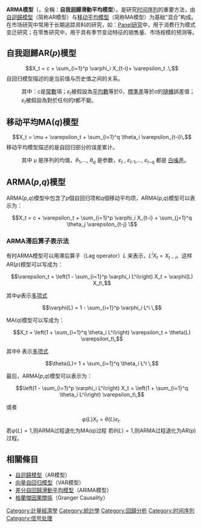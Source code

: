 {{NoteTA
|G1=Math
}}
'''ARMA模型'''（{{Lang-en|'''A'''uto'''r'''egressive '''m'''oving '''a'''verage model}}，全稱：'''自我迴歸滑動平均模型'''）。是研究[[時間序列_(經濟學)|时间序列]]的重要方法，由[[自迴歸模型|自迴歸模型]]（简称AR模型）与[[移动平均模型|移动平均模型]]（简称MA模型）为基础“混合”构成。在市场研究中常用于长期追踪资料的研究，如：[[Panel研究|Panel研究]]中，用于消费行为模式变迁研究；在零售研究中，用于具有季节变动特征的销售量、市场规模的预测等。

== 自我迴歸AR(''p'')模型 ==
:<math> X_t = c + \sum_{i=1}^p \varphi_i X_{t-i}+ \varepsilon_t .\,</math>
自回归模型描述的是当前值与历史值之间的关系。
:其中：<math>c</math>是[[常數|常數]]項；<math>\varepsilon_t</math>被假設為[[平均數|平均數]]等於0，[[標準差|標準差]]等於<math>\sigma</math>的[[隨機|隨機]]誤差值；<math>\varepsilon_t</math>被假設為對於任何的<math>t</math>都不變。

== 移动平均MA(''q'')模型 ==
:<math> X_t = \mu + \varepsilon_t + \sum_{i=1}^q \theta_i \varepsilon_{t-i}\,</math>
移动平均模型描述的是自回归部分的误差累计。
:其中 μ 是序列的均值，''θ''<sub>1</sub>,..., ''θ''<sub>''q''</sub> 是参数，''ε''<sub>''t''</sub> , ''ε''<sub>''t''-1</sub>,..., ''ε''<sub>''t''−q</sub> 都是 [[白雜訊|白噪声]]。

== ARMA(''p'',''q'')模型 ==
ARMA(''p'',''q'')模型中包含了''p''個自回归项和''q''個移动平均项，ARMA(''p'',''q'')模型可以表示为：

:<math> X_t = c + \varepsilon_t +  \sum_{i=1}^p \varphi_i X_{t-i} + \sum_{j=1}^q \theta_j \varepsilon_{t-j} \ </math>

=== ARMA滞后算子表示法 ===

有时ARMA模型可以用滞后算子（Lag operator）<math>L</math> 来表示，<math>L^i X_t = X_{t-i}</math>。这样AR(''p'')模型可以写成为：

:<math> \varepsilon_t = \left(1 - \sum_{i=1}^p \varphi_i L^i\right) X_t =  \varphi(L) X_t\,</math>

其中<math>\varphi</math>表示[[多项式|多项式]]

:<math> \varphi(L) = 1 - \sum_{i=1}^p \varphi_i L^i \,</math>

MA(''q'')模型可以写成为： 

:<math> X_t = \left(1 + \sum_{i=1}^q \theta_i L^i\right) \varepsilon_t = \theta(L) \varepsilon_t\,</math>

其中θ 表示[[多项式|多项式]]

:<math> \theta(L)= 1 + \sum_{i=1}^q \theta_i L^i \,</math>

最后，ARMA(''p'',''q'')模型可以表示为：

:<math> \left(1 - \sum_{i=1}^p \varphi_i L^i\right) X_t = \left(1 + \sum_{i=1}^q \theta_i L^i\right) \varepsilon_t\,</math>

或者

:<math> \varphi(L) X_t = \theta(L) \varepsilon_t.\,</math>
若<math>\varphi(L)=1</math>,则ARMA过程退化为MA(q)过程
若<math>\theta(L)=1</math>,则ARMA过程退化为AR(p)过程。

== 相關條目 ==
*[[自迴歸模型|自迴歸模型]]（AR模型）
*[[向量自回归模型|向量自回归模型]]（VAR模型）
*[[ARIMA模型|差分自回歸滑動平均模型]]（ARIMA模型）
*[[格蘭傑因果關係|格蘭傑因果關係]]（Granger Causality）



[[Category:計量經濟學|Category:計量經濟學]]
[[Category:統計學|Category:統計學]]
[[Category:回歸分析|Category:回歸分析]]
[[Category:时间序列|Category:时间序列]]
[[Category:信号处理|Category:信号处理]]